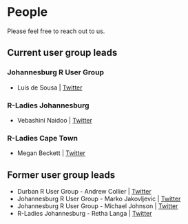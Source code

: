 # People

Please feel free to reach out to us.

## Current user group leads

### Johannesburg R User Group
-   Luis de Sousa \| [Twitter](https://twitter.com/luis_de_sousa)

### R-Ladies Johannesburg
-   Vebashini Naidoo \| [Twitter](https://twitter.com/Vebash)

### R-Ladies Cape Town

-   Megan Beckett \| [Twitter](https://twitter.com/mbeckett_za)

## Former user group leads

-   Durban R User Group - Andrew Collier \| [Twitter](https://twitter.com/datawookie)
-   Johannesburg R User Group - Marko Jakovljevic \| [Twitter](https://twitter.com/MarchofReason)
-   Johannesburg R User Group - Michael Johnson \| [Twitter](https://twitter.com/Mikejohnsonza)
-   R-Ladies Johannesburg - Retha Langa \| [Twitter](https://twitter.com/HeritageAffair)
